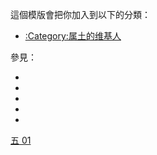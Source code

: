 {{Userbox
  | border-c     = #B8860B
  | id           = {{Nobold|土}}
  | id-c         = #DAA520
  | id-fc        = white
  | id-s         = 20
  | info         = &nbsp;这个用户属'''[[五行|<span style="color:#B8860B;">土</span>]]'''。
  | info-c       = #FFFF00
  | info-s       = 10
  | usercategory = 属土的维基人
}}
<noinclude>
<p style="clear: both; padding-top: 2em">
這個模版會把你加入到以下的分類：
*[[:Category:属土的维基人]]

參見：
*{{tl|User 五行：金}}
*{{tl|User 五行：木}}
*{{tl|User 五行：水}}
*{{tl|User 五行：火}}
*{{tl|User 五行：土}}

[[Category:五行用戶框模板|五 01]]